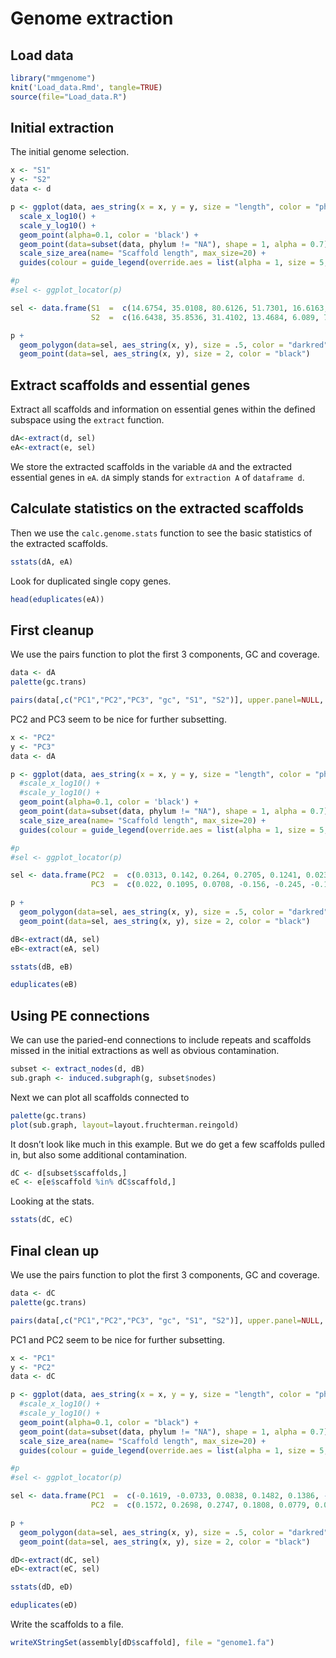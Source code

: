 Genome extraction
=======================================

## Load data

```r
library("mmgenome")
knit('Load_data.Rmd', tangle=TRUE)
source(file="Load_data.R")
```

## Initial extraction
The initial genome selection.
```r
x <- "S1"
y <- "S2"
data <- d

p <- ggplot(data, aes_string(x = x, y = y, size = "length", color = "phylum")) + 
  scale_x_log10() + 
  scale_y_log10() + 
  geom_point(alpha=0.1, color = 'black') +
  geom_point(data=subset(data, phylum != "NA"), shape = 1, alpha = 0.7) +
  scale_size_area(name= "Scaffold length", max_size=20) +
  guides(colour = guide_legend(override.aes = list(alpha = 1, size = 5, shape = 19)))

#p
#sel <- ggplot_locator(p)

sel <- data.frame(S1  =  c(14.6754, 35.0108, 80.6126, 51.7301, 16.6163, 12.5092),
                  S2  =  c(16.6438, 35.8536, 31.4102, 13.4684, 6.089, 7.5246))

p + 
  geom_polygon(data=sel, aes_string(x, y), size = .5, color = "darkred", fill = NA, linetype= 2) +
  geom_point(data=sel, aes_string(x, y), size = 2, color = "black")
```

## Extract scaffolds and essential genes

Extract all scaffolds and information on essential genes within the defined subspace using the `extract` function.

```r
dA<-extract(d, sel)
eA<-extract(e, sel)
```
We store the extracted scaffolds in the variable `dA` and the extracted essential genes in `eA`. `dA` simply stands for `extraction A` of `dataframe d`.

## Calculate statistics on the extracted scaffolds
Then we use the `calc.genome.stats` function to see the basic statistics of the extracted scaffolds.

```r
sstats(dA, eA)
```

Look for duplicated single copy genes.

```r
head(eduplicates(eA))
```

## First cleanup

We use the pairs function to plot the first 3 components, GC and coverage. 
```r
data <- dA
palette(gc.trans)

pairs(data[,c("PC1","PC2","PC3", "gc", "S1", "S2")], upper.panel=NULL, col = data$gc-min(d$gc), cex = sqrt(data$length)/75, pch=20)
```

PC2 and PC3 seem to be nice for further subsetting.

```r
x <- "PC2"
y <- "PC3"
data <- dA

p <- ggplot(data, aes_string(x = x, y = y, size = "length", color = "phylum")) + 
  #scale_x_log10() + 
  #scale_y_log10() + 
  geom_point(alpha=0.1, color = 'black') +
  geom_point(data=subset(data, phylum != "NA"), shape = 1, alpha = 0.7) +
  scale_size_area(name= "Scaffold length", max_size=20) +
  guides(colour = guide_legend(override.aes = list(alpha = 1, size = 5, shape = 19)))

#p
#sel <- ggplot_locator(p)

sel <- data.frame(PC2  =  c(0.0313, 0.142, 0.264, 0.2705, 0.1241, 0.0232),
                  PC3  =  c(0.022, 0.1095, 0.0708, -0.156, -0.245, -0.1172))

p + 
  geom_polygon(data=sel, aes_string(x, y), size = .5, color = "darkred", fill = NA, linetype= 2) +
  geom_point(data=sel, aes_string(x, y), size = 2, color = "black")
```

```r
dB<-extract(dA, sel)
eB<-extract(eA, sel)
```

```r
sstats(dB, eB)
```

```r
eduplicates(eB)
```

## Using PE connections

We can use the paried-end connections to include repeats and scaffolds missed in the initial extractions as well as obvious contamination. 
```r
subset <- extract_nodes(d, dB)
sub.graph <- induced.subgraph(g, subset$nodes)
```

Next we can plot all scaffolds connected to 
```r
palette(gc.trans)
plot(sub.graph, layout=layout.fruchterman.reingold)
```

It dosn't look like much in this example. But we do get a few scaffolds pulled in, but also some additional contamination.
```r
dC <- d[subset$scaffolds,]
eC <- e[e$scaffold %in% dC$scaffold,]
```

Looking at the stats.
```r
sstats(dC, eC)
```

## Final clean up

We use the pairs function to plot the first 3 components, GC and coverage. 
```r
data <- dC
palette(gc.trans)

pairs(data[,c("PC1","PC2","PC3", "gc", "S1", "S2")], upper.panel=NULL, col = data$gc-min(d$gc), cex = sqrt(data$length)/75, pch=20)
```

PC1 and PC2 seem to be nice for further subsetting.

```r
x <- "PC1"
y <- "PC2"
data <- dC

p <- ggplot(data, aes_string(x = x, y = y, size = "length", color = "phylum")) + 
  #scale_x_log10() + 
  #scale_y_log10() + 
  geom_point(alpha=0.1, color = "black") +
  geom_point(data=subset(data, phylum != "NA"), shape = 1, alpha = 0.7) +
  scale_size_area(name= "Scaffold length", max_size=20) +
  guides(colour = guide_legend(override.aes = list(alpha = 1, size = 5, shape = 19)))

#p
#sel <- ggplot_locator(p)

sel <- data.frame(PC1  =  c(-0.1619, -0.0733, 0.0838, 0.1482, 0.1386, -0.0419, -0.1644),
                  PC2  =  c(0.1572, 0.2698, 0.2747, 0.1808, 0.0779, 0.0015, 0.0098))

p + 
  geom_polygon(data=sel, aes_string(x, y), size = .5, color = "darkred", fill = NA, linetype= 2) +
  geom_point(data=sel, aes_string(x, y), size = 2, color = "black")
```

```r
dD<-extract(dC, sel)
eD<-extract(eC, sel)
```

```r
sstats(dD, eD)
```

```r
eduplicates(eD)
```

Write the scaffolds to a file.
```r
writeXStringSet(assembly[dD$scaffold], file = "genome1.fa")
```